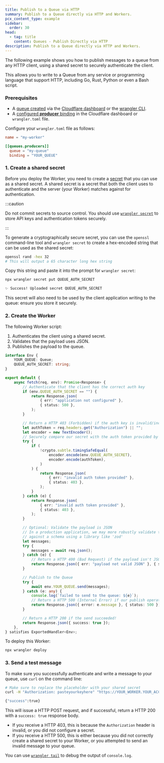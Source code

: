 ```yaml
---
title: Publish to a Queue via HTTP
summary: Publish to a Queue directly via HTTP and Workers.
pcx_content_type: example
sidebar:
  order: 30
head:
  - tag: title
    content: Queues - Publish Directly via HTTP
description: Publish to a Queue directly via HTTP and Workers.
---
```


The following example shows you how to publish messages to a queue from any HTTP client, using a shared secret to securely authenticate the client.

This allows you to write to a Queue from any service or programming language that support HTTP, including Go, Rust, Python or even a Bash script.

### Prerequisites

- A [queue created](/queues/get-started/#3-create-a-queue) via the [Cloudflare dashboard](https://dash.cloudflare.com) or the [wrangler CLI](/workers/wrangler/install-and-update/).
- A [configured **producer** binding](/queues/configuration/configure-queues/#producer) in the Cloudflare dashboard or `wrangler.toml` file.

Configure your `wrangler.toml` file as follows:

```toml
name = "my-worker"

[[queues.producers]]
  queue = "my-queue"
  binding = "YOUR_QUEUE"

```

### 1. Create a shared secret

Before you deploy the Worker, you need to create a [secret](/workers/configuration/secrets/) that you can use as a shared secret. A shared secret is a secret that both the client uses to authenticate and the server (your Worker) matches against for authentication.

:::caution

Do not commit secrets to source control. You should use [`wrangler secret`](/workers/configuration/secrets/) to store API keys and authentication tokens securely.

:::

To generate a cryptographically secure secret, you can use the `openssl` command-line tool and `wrangler secret` to create a hex-encoded string that can be used as the shared secret:

```sh
openssl rand -hex 32
# This will output a 65 character long hex string
```

Copy this string and paste it into the prompt for `wrangler secret`:

```sh
npx wrangler secret put QUEUE_AUTH_SECRET
```

```sh output
✨ Success! Uploaded secret QUEUE_AUTH_SECRET
```

This secret will also need to be used by the client application writing to the queue: ensure you store it securely.

### 2. Create the Worker

The following Worker script:

1. Authenticates the client using a shared secret.
2. Validates that the payload uses JSON.
3. Publishes the payload to the queue.

```ts
interface Env {
	YOUR_QUEUE: Queue;
	QUEUE_AUTH_SECRET: string;
}

export default {
	async fetch(req, env): Promise<Response> {
		// Authenticate that the client has the correct auth key
		if (env.QUEUE_AUTH_SECRET == "") {
			return Response.json(
				{ err: "application not configured" },
				{ status: 500 },
			);
		}

		// Return a HTTP 403 (Forbidden) if the auth key is invalid/incorrect/misconfigured
		let authToken = req.headers.get("Authorization") || "";
		let encoder = new TextEncoder();
		// Securely compare our secret with the auth token provided by the client
		try {
			if (
				!crypto.subtle.timingSafeEqual(
					encoder.encode(env.QUEUE_AUTH_SECRET),
					encoder.encode(authToken),
				)
			) {
				return Response.json(
					{ err: "invalid auth token provided" },
					{ status: 403 },
				);
			}
		} catch (e) {
			return Response.json(
				{ err: "invalid auth token provided" },
				{ status: 403 },
			);
		}

		// Optional: Validate the payload is JSON
		// In a production application, we may more robustly validate the payload
		// against a schema using a library like 'zod'
		let messages;
		try {
			messages = await req.json();
		} catch (e) {
			// Return a HTTP 400 (Bad Request) if the payload isn't JSON
			return Response.json({ err: "payload not valid JSON" }, { status: 500 });
		}

		// Publish to the Queue
		try {
			await env.YOUR_QUEUE.send(messages);
		} catch (e: any) {
			console.log(`failed to send to the queue: ${e}`);
			// Return a HTTP 500 (Internal Error) if our publish operation fails
			return Response.json({ error: e.message }, { status: 500 });
		}

		// Return a HTTP 200 if the send succeeded!
		return Response.json({ success: true });
	},
} satisfies ExportedHandler<Env>;
```

To deploy this Worker:

```sh
npx wrangler deploy
```

### 3. Send a test message

To make sure you successfully authenticate and write a message to your queue, use `curl` on the command line:

```sh
# Make sure to replace the placeholder with your shared secret
curl -H "Authorization: pasteyourkeyhere" "https://YOUR_WORKER.YOUR_ACCOUNT.workers.dev" --data '{"messages": [{"msg":"hello world"}]}'
```

```sh output
{"success":true}
```

This will issue a HTTP POST request, and if successful, return a HTTP 200 with a `success: true` response body.

- If you receive a HTTP 403, this is because the `Authorization` header is invalid, or you did not configure a secret.
- If you receive a HTTP 500, this is either because you did not correctly create a shared secret to your Worker, or you attempted to send an invalid message to your queue.

You can use [`wrangler tail`](/workers/observability/logs/real-time-logs/) to debug the output of `console.log`.
